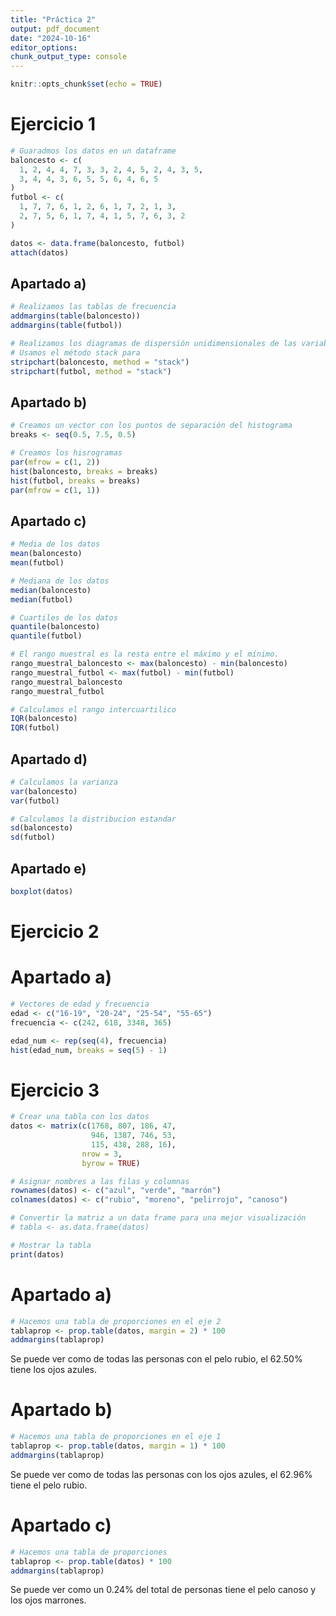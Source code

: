 ```yaml
---
title: "Práctica 2"
output: pdf_document
date: "2024-10-16"
editor_options: 
chunk_output_type: console
---
```


```R
knitr::opts_chunk$set(echo = TRUE)
```

# Ejercicio 1
```R
# Guaradmos los datos en un dataframe
baloncesto <- c(
  1, 2, 4, 4, 7, 3, 3, 2, 4, 5, 2, 4, 3, 5,
  3, 4, 4, 3, 6, 5, 5, 6, 4, 6, 5
)
futbol <- c(
  1, 7, 7, 6, 1, 2, 6, 1, 7, 2, 1, 3,
  2, 7, 5, 6, 1, 7, 4, 1, 5, 7, 6, 3, 2
)

datos <- data.frame(baloncesto, futbol)
attach(datos)
```

## Apartado a)
```R
# Realizamos las tablas de frecuencia
addmargins(table(baloncesto))
addmargins(table(futbol))

# Realizamos los diagramas de dispersión unidimensionales de las variables.
# Usamos el método stack para
stripchart(baloncesto, method = "stack")
stripchart(futbol, method = "stack")
```

## Apartado b)
```R
# Creamos un vector con los puntos de separación del histograma
breaks <- seq(0.5, 7.5, 0.5)

# Creamos los hisrogramas
par(mfrow = c(1, 2))
hist(baloncesto, breaks = breaks)
hist(futbol, breaks = breaks)
par(mfrow = c(1, 1))
```

## Apartado c)
```R
# Media de los datos
mean(baloncesto)
mean(futbol)

# Mediana de los datos
median(baloncesto)
median(futbol)

# Cuartiles de los datos
quantile(baloncesto)
quantile(futbol)

# El rango muestral es la resta entre el máximo y el mínimo.
rango_muestral_baloncesto <- max(baloncesto) - min(baloncesto)
rango_muestral_futbol <- max(futbol) - min(futbol)
rango_muestral_baloncesto
rango_muestral_futbol

# Calculamos el rango intercuartilico
IQR(baloncesto)
IQR(futbol)
```

## Apartado d)
```r
# Calculamos la varianza
var(baloncesto)
var(futbol)

# Calculamos la distribucion estandar
sd(baloncesto)
sd(futbol)
```

## Apartado e)
```r
boxplot(datos)
```


# Ejercicio 2

# Apartado a)
```r
# Vectores de edad y frecuencia
edad <- c("16-19", "20-24", "25-54", "55-65")
frecuencia <- c(242, 618, 3348, 365)

edad_num <- rep(seq(4), frecuencia)
hist(edad_num, breaks = seq(5) - 1)
```


# Ejercicio 3
```r
# Crear una tabla con los datos
datos <- matrix(c(1768, 807, 186, 47,
                  946, 1387, 746, 53,
                  115, 438, 288, 16), 
                nrow = 3, 
                byrow = TRUE)

# Asignar nombres a las filas y columnas
rownames(datos) <- c("azul", "verde", "marrón")
colnames(datos) <- c("rubio", "moreno", "pelirrojo", "canoso")

# Convertir la matriz a un data frame para una mejor visualización
# tabla <- as.data.frame(datos)

# Mostrar la tabla
print(datos)
```

# Apartado a)
```r
# Hacemos una tabla de proporciones en el eje 2
tablaprop <- prop.table(datos, margin = 2) * 100
addmargins(tablaprop)
```

Se puede ver como de todas las personas con el pelo rubio, el 62.50% tiene los ojos azules.


# Apartado b)
```r
# Hacemos una tabla de proporciones en el eje 1
tablaprop <- prop.table(datos, margin = 1) * 100
addmargins(tablaprop)
```

Se puede ver como de todas las personas con los ojos azules, el 62.96% tiene el pelo rubio.


# Apartado c)
```r
# Hacemos una tabla de proporciones
tablaprop <- prop.table(datos) * 100
addmargins(tablaprop)
```

Se puede ver como un 0.24% del total de personas tiene el pelo canoso y los ojos marrones.